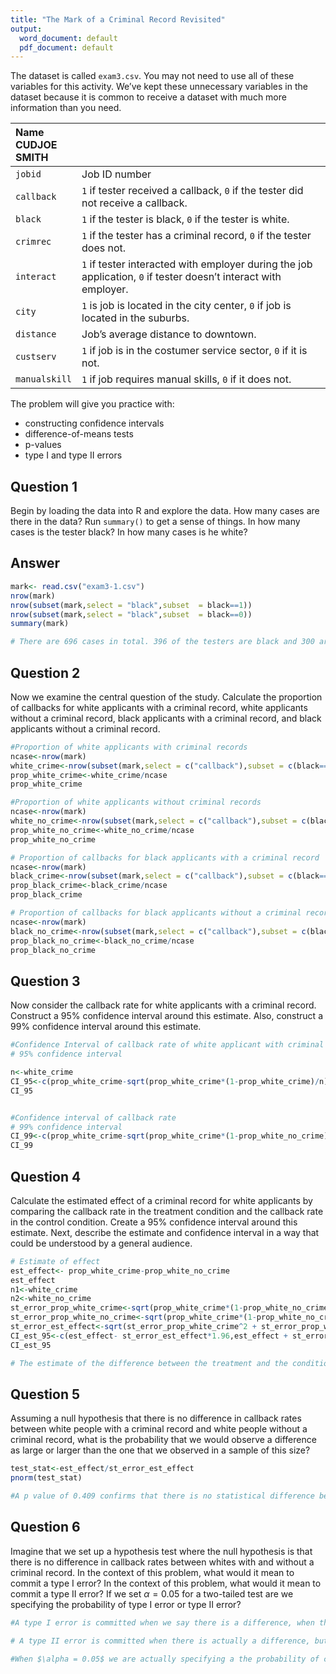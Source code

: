 ```yaml
---
title: "The Mark of a Criminal Record Revisited"
output:
  word_document: default
  pdf_document: default
---
```




The dataset is called `exam3.csv`.  You may not need to use all of these variables for this activity.  We've kept these unnecessary variables in the dataset because it is common to receive a dataset with much more information than you need.

---------------------------------------------------------------------------------------------------------
Name CUDJOE SMITH

UIN: 231001378

Description: Exams 3
-------------------- ------------------------------------------------------------------------------------
`jobid`              Job ID number 

`callback`           `1` if tester received a callback, `0` if the tester did not receive a callback.

`black`              `1` if the tester is black, `0` if the tester is white.

`crimrec`            `1` if the tester has a criminal record, `0` if the tester does not.      

`interact`           `1` if tester interacted with employer during the job application, `0` if tester doesn't interact with employer.

`city`               `1` is job is located in the city center, `0` if job is located in the suburbs. 

`distance`           Job’s average distance to downtown.

`custserv`           `1` if job is in the costumer service sector, `0` if it is not.

`manualskill`        `1` if job requires manual skills, `0` if it does not.

----------------------------------------------------------------------------------------------------------


The problem will give you practice with:

* constructing confidence intervals
* difference-of-means tests
* p-values
* type I and type II errors

## Question 1

Begin by loading the data into R and explore the data. How many cases are there in the data?  Run `summary()` to get a sense of things. In how many cases is the tester black? In how many cases is he white? 

## Answer

```r
mark<- read.csv("exam3-1.csv")
nrow(mark)
nrow(subset(mark,select = "black",subset  = black==1))
nrow(subset(mark,select = "black",subset  = black==0))
summary(mark)

# There are 696 cases in total. 396 of the testers are black and 300 are white.

```



## Question 2

Now we examine the central question of the study. Calculate the proportion of callbacks for white applicants with a criminal record, white applicants without a criminal record, black applicants with a criminal record, and black applicants without a criminal record.

```r
#Proportion of white applicants with criminal records
ncase<-nrow(mark)
white_crime<-nrow(subset(mark,select = c("callback"),subset = c(black==0 & callback==1 & crimrec==1)))
prop_white_crime<-white_crime/ncase
prop_white_crime

#Proportion of white applicants without criminal records
ncase<-nrow(mark)
white_no_crime<-nrow(subset(mark,select = c("callback"),subset = c(black==0 & callback==1 & crimrec==0)))
prop_white_no_crime<-white_no_crime/ncase
prop_white_no_crime

# Proportion of callbacks for black applicants with a criminal record
ncase<-nrow(mark)
black_crime<-nrow(subset(mark,select = c("callback"),subset = c(black==1 & callback==1 & crimrec==1)))
prop_black_crime<-black_crime/ncase
prop_black_crime

# Proportion of callbacks for black applicants without a criminal record
ncase<-nrow(mark)
black_no_crime<-nrow(subset(mark,select = c("callback"),subset = c(black==1 & callback==1 & crimrec==0)))
prop_black_no_crime<-black_no_crime/ncase
prop_black_no_crime
```

## Question 3

Now consider the callback rate for white applicants with a criminal record.  Construct a 95% confidence interval around this estimate.  Also, construct a 99% confidence interval around this estimate.

```r
#Confidence Interval of callback rate of white applicant with criminal record 
# 95% confidence interval

n<-white_crime
CI_95<-c(prop_white_crime-sqrt(prop_white_crime*(1-prop_white_crime)/n)*1.96,prop_white_crime+sqrt(prop_white_crime*(1-prop_white_crime)/n)*1.96)
CI_95


#Confidence interval of callback rate 
# 99% confidence interval
CI_99<-c(prop_white_crime-sqrt(prop_white_crime*(1-prop_white_no_crime)/n)*2.58,prop_white_crime+sqrt(prop_white_crime*(1-prop_white_crime)/n)*2.58)
CI_99
```
## Question 4

Calculate the estimated effect of a criminal record for white applicants by comparing the callback rate in the treatment condition and the callback rate in the control condition.  Create a 95% confidence interval around this estimate.  Next, describe the estimate and confidence interval in a way that could be understood by a general audience.

```r
# Estimate of effect
est_effect<- prop_white_crime-prop_white_no_crime
est_effect
n1<-white_crime
n2<-white_no_crime
st_error_prop_white_crime<-sqrt(prop_white_crime*(1-prop_white_no_crime)/n1)
st_error_prop_white_no_crime<-sqrt(prop_white_crime*(1-prop_white_no_crime)/n2)
st_error_est_effect<-sqrt(st_error_prop_white_crime^2 + st_error_prop_white_no_crime)
CI_est_95<-c(est_effect- st_error_est_effect*1.96,est_effect + st_error_est_effect*1.96)
CI_est_95

# The estimate of the difference between the treatment and the condition is -0.03736. This means it is estimated that just about 4% more of the application without criminal records than those with criminal records are likely to have callback. Also the confidence interval indicates that there is no statistical difference between the rate at which white with criminal records and those without criminal records receive a callback.
```


## Question 5

Assuming a null hypothesis that there is no difference in callback rates between white people with a criminal record and white people without a criminal record, what is the probability that we would observe a difference as large or larger than the one that we observed in a sample of this size?  

```r
test_stat<-est_effect/st_error_est_effect
pnorm(test_stat)

#A p value of 0.409 confirms that there is no statistical difference between the treatment and the control. There is about 41% chance of observing a difference at least larger than the observed sample.
```
## Question 6

Imagine that we set up a hypothesis test where the null hypothesis is that there is no difference in callback rates between whites with and without a criminal record.  In the context of this problem, what would it mean to commit a type I error?  In the context of this problem, what would it mean to commit a type II error?  If we set $\alpha = 0.05$ for a two-tailed test are we specifying the probability of type I error or type II error?

```r
#A type I error is committed when we say there is a difference, when there is actually no difference in callback rate between whites with and without criminal record.

# A type II error is committed when there is actually a difference, but we say that there is no difference between whites with and without criminal record.

#When $\alpha = 0.05$ we are actually specifying a the probability of commiting a type I error.
```
